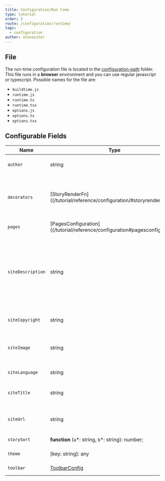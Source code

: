 ```yaml
---
title: Configuration/Run time
type: tutorial
order: 2
route: /configuration/runtime/
tags:
  - configuration
author: atanasster  
---
```


## File
The run-time configuration file is located in the [configuration-path](/configuration/overview/#configuration-path) folder.
This file runs in a **browser** environment and you can use regular javascript or typescript.
Possible names for the file are:
- `buildtime.js`
- `runtime.js`
- `runtime.ts`
- `runtime.tsx`
- `options.js`
- `options.ts`
- `options.tsx`

## Configurable Fields

| Name              | Type                                                                                                                       | Description                                                                                                                                                                          |
| ----------------- | -------------------------------------------------------------------------------------------------------------------------- | ------------------------------------------------------------------------------------------------------------------------------------------------------------------------------------ |
| `author`          | string                                                                                                                     | author: Default is "@component-controls"                                                                                                                                             |
| `decorators`      | [StoryRenderFn]((/tutorial/reference/configuration/#storyrenderfn)\[]                                                      | story decorator functions - used to wrap stories. Example: \[story => &lt;ThemeProvider>{story()}&lt;/ThemeProvider>]                                                                 |
| `pages`           | [PagesConfiguration]((/tutorial/reference/configuration#pagesconfiguration)                                                | page types configurations                                                                                                                                                            |
| `siteDescription` | string                                                                                                                     | site description. siteDescription: Default is "Component controls stories. Write your components documentation with MDX and JSX. Design, develop, test and review in a single site." |
| `siteCopyright` | string                                                                                                                     | copyright notice displayed in the footer|
| `siteImage`       | string                                                                                                                     | link to site image, used in page meta tag `<meta name="image" content={siteLanguage} />`                                                                                                                                                                     |
| `siteLanguage`    | string                                                                                                                     | site language, Deault is "en"                                                                                                                                                        |
| `siteTitle`       | string                                                                                                                     | standalone site title. Default is "Component controls"                                                                                                                               |
| `siteUrl`         | string                                                                                                                     | Deployed site url. Default is "https://component-controls.com"                                                                                                   |
| `storySort`       | **function** (`a`\*: string, `b`\*: string): number;                                                                       | story sorting function                                                                                                                                                               |
| `theme`           | \[key: string]: any                                                                                                        | theme-ui theme configuration                                                                                                                                                         |
| `toolbar`         | [ToolbarConfig](/tutorial/reference/configuration#toolbarconfig)                                                           | custom toolbar items                                                                                              
